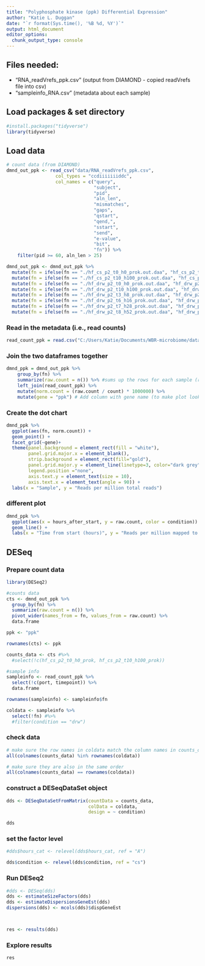 ```yaml
---
title: "Polyphosphate kinase (ppk) Differential Expression"
author: "Katie L. Duggan"
date: "`r format(Sys.time(), '%B %d, %Y')`"
output: html_document
editor_options: 
  chunk_output_type: console
---
```

## Files needed:

- "RNA_readVrefs_ppk.csv" (output from DIAMOND - copied readVrefs file into csv)
- "sampleinfo_RNA.csv" (metadata about each sample)

## Load packages & set directory
```r
#install.packages("tidyverse")
library(tidyverse)
```

## Load data
```r
# count data (from DIAMOND)
dmnd_out_ppk <- read_csv("data/RNA_readVrefs_ppk.csv", 
                  col_types = "ccdiiiiiiiddc", 
                  col_names = c("query", 
                                "subject", 
                                "pid",
                                "aln_len", 
                                "mismatches", 
                                "gaps", 
                                "qstart", 
                                "qend,", 
                                "sstart", 
                                "send", 
                                "e-value", 
                                "bit", 
                                "fn")) %>%
    filter(pid >= 60, aln_len > 25)

dmnd_out_ppk <- dmnd_out_ppk %>% 
  mutate(fn = ifelse(fn == "./hf_cs_p2_t0_h0_prok.out.daa", "hf_cs_p2_t0_h0_prok", fn)) %>% 
  mutate(fn = ifelse(fn == "./hf_cs_p2_t10_h100_prok.out.daa", "hf_cs_p2_t10_h100_prok", fn)) %>%
  mutate(fn = ifelse(fn == "./hf_drw_p2_t0_h0_prok.out.daa", "hf_drw_p2_t0_h0_prok", fn)) %>%
  mutate(fn = ifelse(fn == "./hf_drw_p2_t10_h100_prok.out.daa", "hf_drw_p2_t10_h100_prok", fn)) %>%
  mutate(fn = ifelse(fn == "./hf_drw_p2_t3_h8_prok.out.daa", "hf_drw_p2_t3_h8_prok", fn)) %>%
  mutate(fn = ifelse(fn == "./hf_drw_p2_t6_h16_prok.out.daa", "hf_drw_p2_t6_h16_prok", fn)) %>%
  mutate(fn = ifelse(fn == "./hf_drw_p2_t7_h28_prok.out.daa", "hf_drw_p2_t7_h28_prok", fn)) %>%
  mutate(fn = ifelse(fn == "./hf_drw_p2_t8_h52_prok.out.daa", "hf_drw_p2_t8_h52_prok", fn))
```

### Read in the metadata (i.e., read counts)
```r
read_count_ppk = read.csv("C:/Users/Katie/Documents/WBR-microbiome/data/sampleinfo_RNA.csv")
```

### Join the two dataframes together
```r
dmnd_ppk = dmnd_out_ppk %>%
    group_by(fn) %>%
    summarize(raw.count = n()) %>% #sums up the rows for each sample (resulting #s should add to 7269)
    left_join(read_count_ppk) %>%
    mutate(norm.count = (raw.count / count) * 1000000) %>% 
    mutate(gene = "ppk") # Add column with gene name (to make plot look the same as N and CAZy plots)
```

### Create the dot chart
```r
dmnd_ppk %>% 
  ggplot(aes(fn, norm.count)) +
  geom_point() +
  facet_grid(~gene)+ 
  theme(panel.background = element_rect(fill = "white"), 
        panel.grid.major.x = element_blank(), 
        strip.background = element_rect(fill="gold"), 
        panel.grid.major.y = element_line(linetype=3, color="dark grey"), 
        legend.position ="none", 
        axis.text.y = element_text(size = 10), 
        axis.text.x = element_text(angle = 90)) +
  labs(x = "Sample", y = "Reads per million total reads")
```

### different plot
```r
dmnd_ppk %>% 
  ggplot(aes(x = hours_after_start, y = raw.count, color = condition)) +
  geom_line() +
  labs(x = "Time from start (hours)", y = "Reads per million mapped to ppk", color = "Bioreactor\nCondition")
```


## DESeq

### Prepare count data
```r
library(DESeq2)

#counts data
cts <- dmnd_out_ppk %>%
  group_by(fn) %>%
  summarize(raw.count = n()) %>%
  pivot_wider(names_from = fn, values_from = raw.count) %>% 
  data.frame

ppk <- "ppk"

rownames(cts) <- ppk

counts_data <- cts #%>% 
  #select(!c(hf_cs_p2_t0_h0_prok, hf_cs_p2_t10_h100_prok))

#sample info
sampleinfo <- read_count_ppk %>% 
  select(!c(port, timepoint)) %>% 
  data.frame

rownames(sampleinfo) <- sampleinfo$fn

coldata <- sampleinfo %>% 
  select(!fn) #%>% 
  #filter(condition == "drw")
```

### check data
```r
# make sure the row names in coldata match the column names in counts_data
all(colnames(counts_data) %in% rownames(coldata))

# make sure they are also in the same order
all(colnames(counts_data) == rownames(coldata))
```

### construct a DESeqDataSet object
```r
dds <- DESeqDataSetFromMatrix(countData = counts_data,
                              colData = coldata,
                              design = ~ condition)

dds
```

### set the factor level
```r
#dds$hours_cat <- relevel(dds$hours_cat, ref = "A")

dds$condition <- relevel(dds$condition, ref = "cs")
```

### Run DESeq2
```r
#dds <- DESeq(dds)
dds <- estimateSizeFactors(dds)
dds <- estimateDispersionsGeneEst(dds)
dispersions(dds) <- mcols(dds)$dispGeneEst



res <- results(dds)
```


### Explore results
```r
res
```

